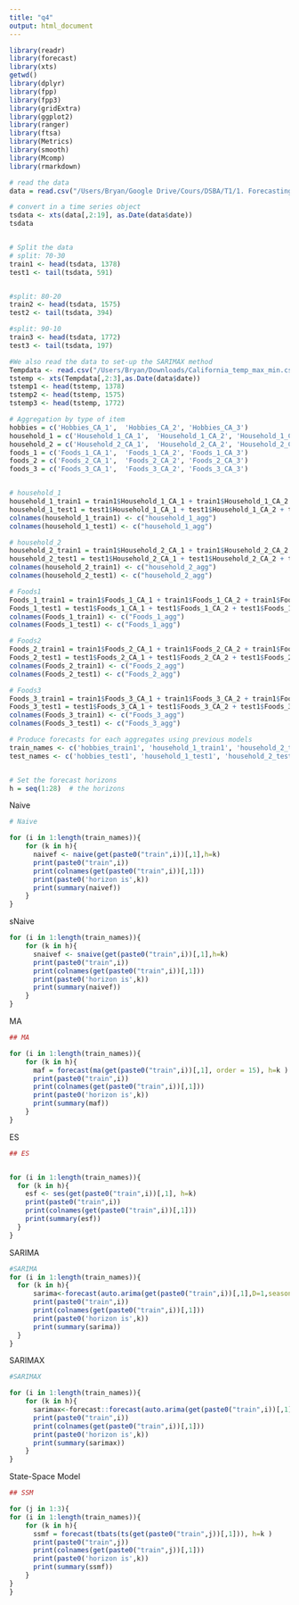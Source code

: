 ```yaml
---
title: "q4"
output: html_document
---
```


```r
library(readr)
library(forecast)
library(xts)
getwd()
library(dplyr)
library(fpp)
library(fpp3)
library(gridExtra)
library(ggplot2)
library(ranger)
library(ftsa)
library(Metrics)
library(smooth)
library(Mcomp)
library(rmarkdown)

# read the data
data = read.csv("/Users/Bryan/Google Drive/Cours/DSBA/T1/1. Forecasting & Predictive Analysis/6. Project/Projectdata.csv")

# convert in a time series object
tsdata <- xts(data[,2:19], as.Date(data$date))
tsdata


# Split the data
# split: 70-30
train1 <- head(tsdata, 1378)
test1 <- tail(tsdata, 591)


#split: 80-20
train2 <- head(tsdata, 1575)
test2 <- tail(tsdata, 394)

#split: 90-10
train3 <- head(tsdata, 1772)
test3 <- tail(tsdata, 197)

#We also read the data to set-up the SARIMAX method
Tempdata <- read.csv("/Users/Bryan/Downloads/California_temp_max_min.csv")
tstemp <- xts(Tempdata[,2:3],as.Date(data$date))
tstemp1 <- head(tstemp, 1378)
tstemp2 <- head(tstemp, 1575)
tstemp3 <- head(tstemp, 1772)
```



```r
# Aggregation by type of item
hobbies = c('Hobbies_CA_1',  'Hobbies_CA_2', 'Hobbies_CA_3')
household_1 = c('Household_1_CA_1',  'Household_1_CA_2', 'Household_1_CA_3')
household_2 = c('Household_2_CA_1',  'Household_2_CA_2', 'Household_2_CA_3')
foods_1 = c('Foods_1_CA_1',  'Foods_1_CA_2', 'Foods_1_CA_3')
foods_2 = c('Foods_2_CA_1',  'Foods_2_CA_2', 'Foods_2_CA_3')
foods_3 = c('Foods_3_CA_1',  'Foods_3_CA_2', 'Foods_3_CA_3')


# household_1
household_1_train1 = train1$Household_1_CA_1 + train1$Household_1_CA_2 + train1$Household_1_CA_3
household_1_test1 = test1$Household_1_CA_1 + test1$Household_1_CA_2 + test1$Household_1_CA_3
colnames(household_1_train1) <- c("household_1_agg")
colnames(household_1_test1) <- c("household_1_agg")

# household_2
household_2_train1 = train1$Household_2_CA_1 + train1$Household_2_CA_2 + train1$Household_2_CA_3
household_2_test1 = test1$Household_2_CA_1 + test1$Household_2_CA_2 + test1$Household_2_CA_3
colnames(household_2_train1) <- c("household_2_agg")
colnames(household_2_test1) <- c("household_2_agg")

# Foods1
Foods_1_train1 = train1$Foods_1_CA_1 + train1$Foods_1_CA_2 + train1$Foods_1_CA_3
Foods_1_test1 = test1$Foods_1_CA_1 + test1$Foods_1_CA_2 + test1$Foods_1_CA_3
colnames(Foods_1_train1) <- c("Foods_1_agg")
colnames(Foods_1_test1) <- c("Foods_1_agg")

# Foods2
Foods_2_train1 = train1$Foods_2_CA_1 + train1$Foods_2_CA_2 + train1$Foods_2_CA_3
Foods_2_test1 = test1$Foods_2_CA_1 + test1$Foods_2_CA_2 + test1$Foods_2_CA_3
colnames(Foods_2_train1) <- c("Foods_2_agg")
colnames(Foods_2_test1) <- c("Foods_2_agg")

# Foods3
Foods_3_train1 = train1$Foods_3_CA_1 + train1$Foods_3_CA_2 + train1$Foods_3_CA_3
Foods_3_test1 = test1$Foods_3_CA_1 + test1$Foods_3_CA_2 + test1$Foods_3_CA_3
colnames(Foods_3_train1) <- c("Foods_3_agg")
colnames(Foods_3_test1) <- c("Foods_3_agg")

# Produce forecasts for each aggregates using previous models
train_names <- c('hobbies_train1', 'household_1_train1', 'household_2_train1', 'Foods1_train1', 'Foods2_train1', 'Foods3_train1')
test_names <- c('hobbies_test1', 'household_1_test1', 'household_2_test1', 'Foods1_test1', 'Foods2_test1', 'Foods3_test1')


# Set the forecast horizons
h = seq(1:28)  # the horizons
```


Naive
```r
# Naive

for (i in 1:length(train_names)){
    for (k in h){
      naivef <- naive(get(paste0("train",i))[,1],h=k)
      print(paste0("train",i))
      print(colnames(get(paste0("train",i))[,1]))
      print(paste0('horizon is',k))
      print(summary(naivef))
    }
}
```


sNaive
```r
for (i in 1:length(train_names)){
    for (k in h){
      snaivef <- snaive(get(paste0("train",i))[,1],h=k)
      print(paste0("train",i))
      print(colnames(get(paste0("train",i))[,1]))
      print(paste0('horizon is',k))
      print(summary(naivef))
    }
}
```


MA
```r
## MA

for (i in 1:length(train_names)){
    for (k in h){
      maf = forecast(ma(get(paste0("train",i))[,1], order = 15), h=k )
      print(paste0("train",i))
      print(colnames(get(paste0("train",i))[,1]))
      print(paste0('horizon is',k))
      print(summary(maf))
    }
}
```


ES
```r
## ES


for (i in 1:length(train_names)){
  for (k in h){
    esf <- ses(get(paste0("train",i))[,1], h=k)
    print(paste0("train",i))
    print(colnames(get(paste0("train",i))[,1]))
    print(summary(esf))
  }
}
```


SARIMA
```r
#SARIMA
for (i in 1:length(train_names)){
  for (k in h){
      sarima<-forecast(auto.arima(get(paste0("train",i))[,1],D=1,seasonal=TRUE), h=k)
      print(paste0("train",i))
      print(colnames(get(paste0("train",i))[,1]))
      print(paste0('horizon is',k))
      print(summary(sarima))
  }
}
```


SARIMAX
```r
#SARIMAX

for (i in 1:length(train_names)){
    for (k in h){
      sarimax<-forecast::forecast(auto.arima(get(paste0("train",i))[,1], xreg =get(paste0("tstemp",1))$Air.min,seasonal = TRUE),xreg =get(paste0("tstemp",1))$Air.min,h=k)
      print(paste0("train",i))
      print(colnames(get(paste0("train",i))[,1]))
      print(paste0('horizon is',k))
      print(summary(sarimax))
    }
}

```

State-Space Model
```r
## SSM

for (j in 1:3){
for (i in 1:length(train_names)){
    for (k in h){
      ssmf = forecast(tbats(ts(get(paste0("train",j))[,1])), h=k )
      print(paste0("train",j))
      print(colnames(get(paste0("train",j))[,1]))
      print(paste0('horizon is',k))
      print(summary(ssmf))
    }
}
}
```

